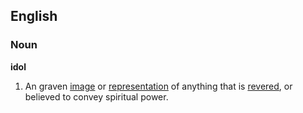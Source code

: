 ==English==

===Noun===

'''idol'''

#An graven [[image]] or [[representation]] of anything that is [[revered]], or believed to convey spiritual power.